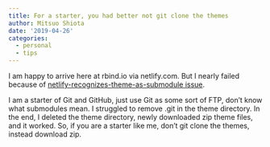 ```yaml
---
title: For a starter, you had better not git clone the themes
author: Mitsuo Shiota
date: '2019-04-26'
categories:
  - personal
  - tips
---
```


I am happy to arrive here at rbind.io via netlify.com. But I nearly failed because of [netlify-recognizes-theme-as-submodule issue](https://stackoverflow.com/questions/53625208/failing-to-deploy-website-on-netlify-when-trying-to-use-alternate-hexo-theme).

I am a starter of Git and GitHub, just use Git as some sort of FTP, don't know what submodules mean. I struggled to remove .git in the theme directory. In the end, I deleted the theme directory, newly downloaded zip theme files, and it worked. So, if you are a starter like me, don't git clone the themes, instead download zip.
